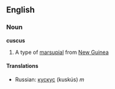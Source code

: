 ==English==
===Noun===
'''cuscus'''

# A type of [[marsupial]] from [[New Guinea]]

====Translations====
*Russian: [[кускус]] (kuskús) ''m''